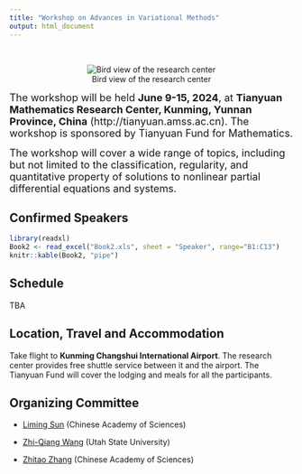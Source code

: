 ```yaml
---
title: "Workshop on Advances in Variational Methods"
output: html_document
---
```


<br>


<center>
![Bird view of the research center](BG.jpg)
</center>

<font size="4">The workshop will be held **June 9-15, 2024**, at **Tianyuan Mathematics Research Center, Kunming, Yunnan Province, China** (http://tianyuan.amss.ac.cn). The workshop is sponsored by Tianyuan Fund for Mathematics.

The workshop will cover a wide range of topics, including but not limited to the classification, regularity, and quantitative property of solutions to nonlinear partial differential equations and systems. </font>

## Confirmed Speakers


```r
library(readxl)
Book2 <- read_excel("Book2.xls", sheet = "Speaker", range="B1:C13")
knitr::kable(Book2, "pipe")
```

## Schedule

TBA

## Location, Travel and Accommodation

Take flight to **Kunming Changshui International Airport**. The research center provides free shuttle service between it and the airport. The Tianyuan Fund will cover the lodging and meals for all the participants.




## Organizing Committee

* [Liming Sun](https://sunliminghome.github.io/) (Chinese Academy of Sciences)

* [Zhi-Qiang Wang](https://www.usu.edu/math/wang/) (Utah State University)
 
* [Zhitao Zhang](http://homepage.amss.ac.cn/research/homePage/eb08df1502d84b57a114ce9ac6e335b6/myHomePage.html) (Chinese Academy of Sciences)